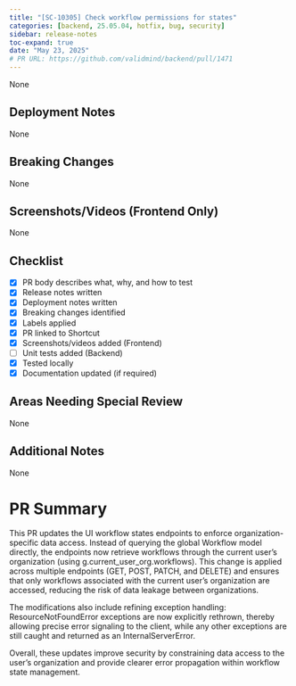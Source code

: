 ```yaml
---
title: "[SC-10305] Check workflow permissions for states"
categories: [backend, 25.05.04, hotfix, bug, security]
sidebar: release-notes
toc-expand: true
date: "May 23, 2025"
# PR URL: https://github.com/validmind/backend/pull/1471
---
```

None

## Deployment Notes
None

## Breaking Changes
None

## Screenshots/Videos (Frontend Only)
None

## Checklist
- [x] PR body describes what, why, and how to test
- [x] Release notes written
- [x] Deployment notes written
- [x] Breaking changes identified
- [x] Labels applied
- [x] PR linked to Shortcut
- [x] Screenshots/videos added (Frontend)
- [ ] Unit tests added (Backend)
- [x] Tested locally
- [x] Documentation updated (if required)

## Areas Needing Special Review
None

## Additional Notes
None

# PR Summary
This PR updates the UI workflow states endpoints to enforce organization-specific data access. Instead of querying the global Workflow model directly, the endpoints now retrieve workflows through the current user's organization (using g.current_user_org.workflows). This change is applied across multiple endpoints (GET, POST, PATCH, and DELETE) and ensures that only workflows associated with the current user’s organization are accessed, reducing the risk of data leakage between organizations.

The modifications also include refining exception handling: ResourceNotFoundError exceptions are now explicitly rethrown, thereby allowing precise error signaling to the client, while any other exceptions are still caught and returned as an InternalServerError.

Overall, these updates improve security by constraining data access to the user's organization and provide clearer error propagation within workflow state management.